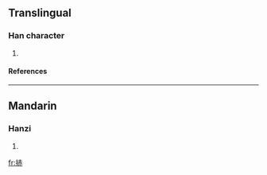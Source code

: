 ==Translingual==
===Han character===
{{Han char|rn=64|rad=手|as=07|sn=10|four=5403<sub>1</sub>|canj=手土中金 (QGLC)}}
# {{defn|Han|sort=手07}}
====References====
{{Han ref|kx=0433.100|dkj=12134|dj=0782.210|hdz=31877.160|uh=6347|ud=25415|bh=D1C5|bd=53701}}
----
==Mandarin==
===Hanzi===
{{cmn-hanzi|pin=[[huò]] (huo4)|wg=huo<sup>4</sup>}}
# {{defn|Mandarin}}

[[fr:捇]]